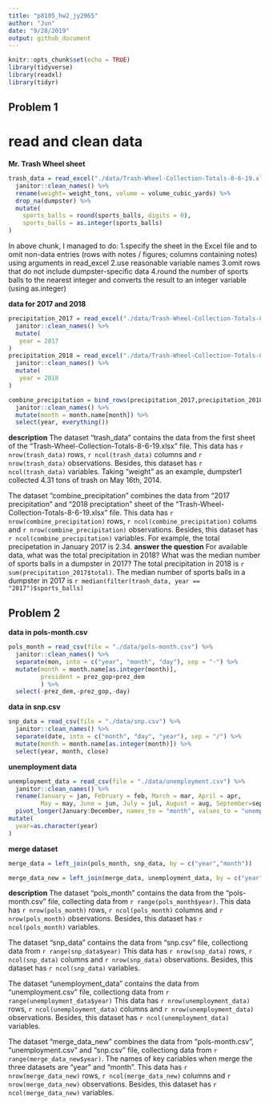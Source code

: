 ```yaml
---
title: "p8105_hw2_jy2965"
author: "Jun"
date: "9/28/2019"
output: github_document
---
```


```r
knitr::opts_chunk$set(echo = TRUE)
library(tidyverse)
library(readxl)
library(tidyr)
```

## Problem 1

# read and clean data
**Mr. Trash Wheel sheet**
```r
trash_data = read_excel("./data/Trash-Wheel-Collection-Totals-8-6-19.xlsx","Mr. Trash Wheel", range = "A2:N408" )  %>% 
  janitor::clean_names() %>% 
  rename(weight= weight_tons, volume = volume_cubic_yards) %>% 
  drop_na(dumpster) %>% 
  mutate(
    sports_balls = round(sports_balls, digits = 0),
    sports_balls = as.integer(sports_balls)
)
```
In above chunk, I managed to do:
1.specify the sheet in the Excel file and to omit non-data entries (rows with notes / figures; columns containing notes) using arguments in read_excel
2.use reasonable variable names
3.omit rows that do not include dumpster-specific data
4.round the number of sports balls to the nearest integer and converts the result to an integer variable (using as.integer)

**data for 2017 and 2018**
```r
precipitation_2017 = read_excel("./data/Trash-Wheel-Collection-Totals-8-6-19.xlsx","2017 Precipitation", range = "A2:B14" )  %>% 
  janitor::clean_names() %>% 
  mutate(
   year = 2017
)
precipitation_2018 = read_excel("./data/Trash-Wheel-Collection-Totals-8-6-19.xlsx","2018 Precipitation", range = "A2:B14" )  %>% 
  janitor::clean_names() %>% 
  mutate(
   year = 2018
)

combine_precipitation = bind_rows(precipitation_2017,precipitation_2018) %>% 
  janitor::clean_names() %>% 
  mutate(month = month.name[month]) %>% 
  select(year, everything())
```
**description**
The dataset "trash_data" contains the data from the first sheet of the "Trash-Wheel-Collection-Totals-8-6-19.xlsx" file. This data has `r nrow(trash_data)` rows, `r ncol(trash_data)` columns and `r nrow(trash_data)` observations. Besides, this dataset has `r ncol(trash_data)` variables. Taking "weight" as an example, dumpster1 collected 4.31 tons of trash on May 16th, 2014.

The dataset "combine_precipitation" combines the data from "2017 precipitation" and "2018 preciptation" sheet of the "Trash-Wheel-Collection-Totals-8-6-19.xlsx" file. This data has `r nrow(combine_precipitation)` rows, `r ncol(combine_precipitation)` colums and `r nrow(combine_precipitation)` observations. Besides, this dataset has `r ncol(combine_precipitation)` variables. For example, the total precipetation in January 2017 is 2.34.
**answer the question**
For available data, what was the total precipitation in 2018? What was the median number of sports balls in a dumpster in 2017?
The total precipitation in 2018 is `r sum(precipitation_2017$total)`.
The median number of sports balls in a dumpster in 2017 is `r median(filter(trash_data, year == "2017")$sports_balls)`

## Problem 2
**data in pols-month.csv**
```r
pols_month = read_csv(file = "./data/pols-month.csv") %>% 
  janitor::clean_names() %>% 
  separate(mon, into = c("year", "month", "day"), sep = "-") %>% 
  mutate(month = month.name[as.integer(month)],
         president = prez_gop+prez_dem
         ) %>% 
  select(-prez_dem,-prez_gop,-day)
```
**data in snp.csv**
```r
snp_data = read_csv(file = "./data/snp.csv") %>% 
  janitor::clean_names() %>% 
  separate(date, into = c("month", "day", "year"), sep = "/") %>% 
  mutate(month = month.name[as.integer(month)]) %>% 
  select(year, month, close)
```
**unemployment data**
```r
unemployment_data = read_csv(file = "./data/unemployment.csv") %>% 
  janitor::clean_names() %>% 
  rename(January = jan, February = feb, March = mar, April = apr, 
         May = may, June = jun, July = jul, August = aug, September=sep, October = oct, November = nov, December = dec) %>% 
  pivot_longer(January:December, names_to = "month", values_to = "unemployment") %>% 
mutate(
  year=as.character(year)
)
```
**merge dataset**
```r
merge_data = left_join(pols_month, snp_data, by = c("year","month"))

merge_data_new = left_join(merge_data, unemployment_data, by = c("year","month"))
```

**description**
The dataset "pols_month" contains the data from the "pols-month.csv" file, collecting data from `r range(pols_month$year)`. This data has `r nrow(pols_month)` rows, `r ncol(pols_month)` columns and `r nrow(pols_month)` observations. Besides, this dataset has `r ncol(pols_month)` variables. 

The dataset "snp_data" contains the data from "snp.csv" file, collectiong data from `r range(snp_data$year)` This data has `r nrow(snp_data)` rows, `r ncol(snp_data)` columns and `r nrow(snp_data)` observations. Besides, this dataset has `r ncol(snp_data)` variables.

The dataset "unemployment_data" contains the data from "unemployment.csv" file, collectiong data from `r range(unemployment_data$year)` This data has `r nrow(unemployment_data)` rows, `r ncol(unemployment_data)` columns and `r nrow(unemployment_data)` observations. Besides, this dataset has `r ncol(unemployment_data)` variables.

The dataset "merge_data_new" combines the data from "pols-month.csv", "unemployment.csv" and "snp.csv" file, collectiong data from `r range(merge_data_new$year)`. The names of key cariables when merge the three datasets are "year" and "month". This data has `r nrow(merge_data_new)` rows, `r ncol(merge_data_new)` columns and `r nrow(merge_data_new)` observations. Besides, this dataset has `r ncol(merge_data_new)` variables.
